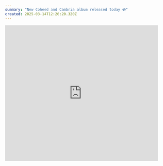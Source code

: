 ```yaml
---
summary: "New Coheed and Cambria album released today 💿"
created: 2025-03-14T12:26:20.320Z
---
```


<iframe
  allow="autoplay *; encrypted-media *;"
  frameborder="0"
  height="450"
  style="width:100%;max-width:660px;overflow:hidden;background:transparent;"
  sandbox="allow-forms allow-popups allow-same-origin allow-scripts allow-storage-access-by-user-activation allow-top-navigation-by-user-activation"
  src="https://embed.music.apple.com/hu/album/the-father-of-make-believe/1776734584"
></iframe>
